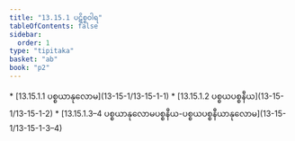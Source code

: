 ```yaml
---
title: "13.15.1 ပဋိစ္စဝါရ"
tableOfContents: false
sidebar:
  order: 1
type: "tipitaka"
basket: "ab"
book: "p2"
---
```



<DynamicBreadcrumb />



<TableOfContents book="p2" section="13.15.1">
* [13.15.1.1 ပစ္စယာနုလောမ](13-15-1/13-15-1-1)
* [13.15.1.2 ပစ္စယပစ္စနီယ](13-15-1/13-15-1-2)
* [13.15.1.3–4 ပစ္စယာနုလောမပစ္စနီယ-ပစ္စယပစ္စနီယာနုလောမ](13-15-1/13-15-1-3–4)
</TableOfContents>